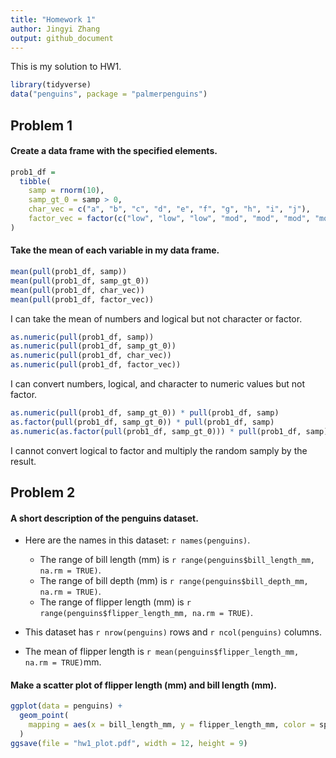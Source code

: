 ```yaml
---
title: "Homework 1"
author: Jingyi Zhang
output: github_document
---
```


This is my solution to HW1.

```r
library(tidyverse)
data("penguins", package = "palmerpenguins")
```


## Problem 1

#### Create a data frame with the specified elements.

```r
prob1_df = 
  tibble(
    samp = rnorm(10),
    samp_gt_0 = samp > 0,
    char_vec = c("a", "b", "c", "d", "e", "f", "g", "h", "i", "j"),
    factor_vec = factor(c("low", "low", "low", "mod", "mod", "mod", "mod", "high", "high", "high"))
)
```

#### Take the mean of each variable in my data frame.

```r
mean(pull(prob1_df, samp))
mean(pull(prob1_df, samp_gt_0))
mean(pull(prob1_df, char_vec))
mean(pull(prob1_df, factor_vec))
```

I can take the mean of numbers and logical but not character or factor.

```r
as.numeric(pull(prob1_df, samp))
as.numeric(pull(prob1_df, samp_gt_0))
as.numeric(pull(prob1_df, char_vec))
as.numeric(pull(prob1_df, factor_vec))
```

I can convert numbers, logical, and character to numeric values but not factor.

```r
as.numeric(pull(prob1_df, samp_gt_0)) * pull(prob1_df, samp)
as.factor(pull(prob1_df, samp_gt_0)) * pull(prob1_df, samp)
as.numeric(as.factor(pull(prob1_df, samp_gt_0))) * pull(prob1_df, samp)
```

I cannot convert logical to factor and multiply the random samply by the result.


## Problem 2

#### A short description of the penguins dataset.

* Here are the names in this dataset: `r names(penguins)`. 
  * The range of bill length (mm) is `r range(penguins$bill_length_mm, na.rm = TRUE)`. 
  * The range of bill depth (mm) is `r range(penguins$bill_depth_mm, na.rm = TRUE)`. 
  * The range of flipper length (mm) is `r range(penguins$flipper_length_mm, na.rm = TRUE)`. 

* This dataset has `r nrow(penguins)` rows and `r ncol(penguins)` columns.

* The mean of flipper length is `r mean(penguins$flipper_length_mm, na.rm = TRUE)`mm.

#### Make a scatter plot of flipper length (mm) and bill length (mm).

```r
ggplot(data = penguins) +
  geom_point(
    mapping = aes(x = bill_length_mm, y = flipper_length_mm, color = species)
  )
ggsave(file = "hw1_plot.pdf", width = 12, height = 9)
```
